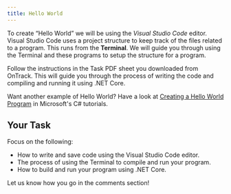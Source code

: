 ```yaml
---
title: Hello World
---
```


To create “Hello World” we will be using the _Visual Studio Code_ editor. Visual Studio Code uses a project structure to keep track of the files related to a program. This runs from the **Terminal**. We will guide you through using the Terminal and these programs to setup the structure for a program.  

Follow the instructions in the Task PDF sheet you downloaded from OnTrack. This will guide you through the process of writing the code and compiling and running it using .NET Core. 

Want another example of Hello World? Have a look at [Creating a Hello World Program](https://www.microsoft.com/net/tutorials/csharp/getting-started/hello-world) in Microsoft's C# tutorials.

## Your Task

Focus on the following:

- How to write and save code using the Visual Studio Code editor. 
- The process of using the Terminal to compile and run your program.
- How to build and run your program using .NET Core. 

Let us know how you go in the comments section!  
